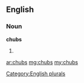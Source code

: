 ==English==

===Noun===
'''chubs'''

# {{plural of|[[chub]]}}

[[Category:English plurals]]

[[ar:chubs]]
[[mg:chubs]]
[[my:chubs]]